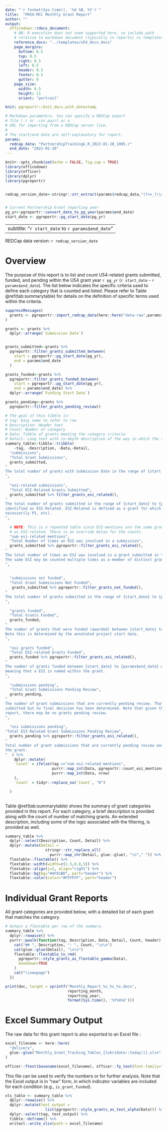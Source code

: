 ```yaml
---
date: "`r format(Sys.time(), '%d %B, %Y')`"
title:  "PHSU-MCC Monthly Grant Report"
author: ""
output: 
  officedown::rdocx_document:
    # NB: R execution does not seem supported here, so include path 
    # relative to markdown document (typically in reports/ vs templates/).
    reference_docx: "../templates/u54_docx.docx"
    page_margins:
      bottom: 0.5
      top: 0.5
      right: 0.5
      left: 0.5
      header: 0.5
      footer: 0.5
      gutter: 0
    page_size:
      width: 8.5
      height: 11
      orient: "portrait"

knit: pgreportr::knit_docx_with_datestamp

# Markdown parameters. You can specify a REDCap export
# file (.r or .csv pair) or a
# URL for importing from a REDCap server live.
#
# The start/end date are self-explanatory for report.
params:
  redcap_data: "PartnershipTrackingG_R_2022-01-20_1005.r"
  end_date: "2022-01-20"
---
```

                            

```r
knitr::opts_chunk$set(echo = FALSE, fig.cap = TRUE)
library(officedown)
library(officer)
library(dplyr)
library(pgreportr)


redcap_version_date<-stringr::str_extract(params$redcap_data,"(?<=_)\\d{4}-\\d\\d-\\d\\d(?=_)")


# Current Partnership Grant reporting year
pg_yr<-pgreportr::convert_date_to_pg_year(params$end_date)
start_date <- pgreportr::pg_start_date(pg_yr)
```

---
subtitle: "`r start_date` to `r params$end_date`"
---

REDCap data version: `r redcap_version_date`

<!---BLOCK_TOC--->

\newpage


# Overview

The purpose of this report is to list and count U54-related grants submitted, funded, and pending within the U54 grant year `r pg_yr` (`r start_date` - 
`r params$end_date`). The list below indicates the specific criteria used to define each category that is counted and listed. Please refer to Table \@ref(tab:summarytable) for details on the definition of specific terms used within the criteria.




```r
suppressMessages(
  grants <- pgreportr::import_redcap_data(here::here("data-raw",params$redcap_data))
)
```


```r

grants <- grants %>%
  dplyr::arrange(`Submission Date`)


grants_submitted<-grants %>%
  pgreportr::filter_grants_submitted_between(
    start = pgreportr::pg_start_date(pg_yr), 
    end = params$end_date
  )

grants_funded<-grants %>%
  pgreportr::filter_grants_funded_between(
    start = pgreportr::pg_start_date(pg_yr),
    end = params$end_date) %>%
  dplyr::arrange(`Funding Start Date`)

grants_pending<-grants %>%
  pgreportr::filter_grants_pending_review()

```

```r


# The goal of this tibble is:
# tag: Easy name to refer to row
# Description: Header text
# Count: Number of category
# Data: Tibble of grants meeting the category criteria
# Detail: Long text with in-depth description of the way in which the table is derived.
summary_table<-tibble::tribble(
    ~tag, ~Description, ~Data,~Detail,
  "submissions",
  "Total Grant Submissions", 
  grants_submitted,
"
The total number of grants with Submission Date in the range of {start_date} to {params$end_date} are listed.
",
  
  "esi-related submissions",
  "Total ESI-Related Grants Submitted", 
  grants_submitted %>% filter_grants_esi_related(),
"
The total number of grants submitted in the range of {start_date} to {params$end_date} that are
identified as ESI-Related. ESI-Related is defined as a grant for which an ESI member is listed (not
necessarily PI, etc).
",
  
  # NOTE: This is a repeated table since ESI-mentions are the same grants
  # as ESI-related. There is an override below for the counts.
  "num esi-related mentions",
  "Total Number of times an ESI was involved in a submission",
  grants_submitted %>% pgreportr::filter_grants_esi_related(),
"
The total number of times an ESI was involved in a grant submitted in the range of {start_date} to {params$end_date}. Each participant of a grant submission is counted if the participant is an ESI.
The same ESI may be counted multiple times as a member of distinct grant submissions.
",
  
  
  "submissions not funded",
  "Total Grant Submissions Not Funded", 
   grants_submitted %>% pgreportr::filter_grants_not_funded(),
"
The total number of grants submitted in the range of {start_date} to {params$end_date} that were subsequently not funded. Note this is not the number of grants that were determined to be Not Funded within the date range, but rather the number of submissions during the period that were at some point determined Not Funded.
",
  
  "grants funded",
  "Total Grants Funded", 
  grants_funded,
"
The number of grants that were funded (awarded) between {start_date} to {params$end_date}.
Note this is determined by the annotated project start date.
",
    
  "esi grants funded",
  "Total ESI-related Grants Funded", 
  grants_funded %>% pgreportr::filter_grants_esi_related(),
"
The number of grants funded between {start_date} to {params$end_date} which are ESI-related,
meaning that a ESI is named within the grant.
",
  
  "submissions pending",
  "Total Grant Submissions Pending Review",
  grants_pending,
"
The number of grant submissions that are currently pending review. That is, grants that are 
submitted but no final decision has been determined. Note that given the time window of the
report, there may be no grants pending review.
",
  
  "esi submissions pending",
"Total ESI-Related Grant Submissions Pending Review", 
  grants_pending %>% pgreportr::filter_grants_esi_related(),
"
Total number of grant submissions that are currently pending review and that involve an ESI within 
the grant. 
"  ) %>%
    dplyr::mutate(
    `Count` = ifelse(tag =="num esi-related mentions",
                     purrr::map_int(Data, pgreportr::count_esi_mentions_in_grant),
                     purrr::map_int(Data, nrow)
    ),
    `Count` = tidyr::replace_na(`Count`, "0")

  )
  
```



Table \@ref(tab:summarytable) shows the summary of grant categories provided in this report. For each category, a brief 
description is provided along with the count of number of matching grants. An extended description,
including some of the logic associated with the filtering, is provided as well.

```r
summary_table %>%
  dplyr::select(Description, Count, Detail) %>%
  dplyr::mutate(Detail =  
                  stringr::str_replace_all(
                    purrr::map_chr(Detail, glue::glue), "\n"," ")) %>%
  flextable::flextable() %>%
  flextable::width(width=c(1.5,0.8,5)) %>%
  flextable::align(j=2, align="right") %>%
  flextable::bg(bg="#4F81BD", part="header") %>%
  flextable::color(color="#FFFFFF", part="header") 


```

\newpage













  
\newpage

# Individual Grant Reports

All grant categories are provided below, with a detailed list of each grant that matches the category.

```r
# Output a flextable per row of the summary.
summary_table %>%
  dplyr::rowwise() %>%
  purrr::pwalk(function(tag, Description, Data, Detail, Count, header) {
    cat("## ", Description, ": ", Count, "\n\n")
    cat(glue::glue(Detail), "\n\n")
    flextable::flextable_to_rmd(
      pgreportr::style_grants_as_flextable_gamma(Data),
      bookdown=TRUE
    )
    cat("\\newpage")
  })

```

```r
print(doc, target = sprintf("Monthly_Report_%s_%s_%s.docx",
                            reporting_month, 
                            reporting_year,
                            format(Sys.time(), '%Y%m%d')))
```


# Excel Summary Output

The raw data for this grant report is also exported to an Excel file :

```r
excel_filename <- here::here(
  "delivery",
  glue::glue("Monthly_Grant_Tracking_Tables_{lubridate::today()}.xlsx")
)

officer::ftext(basename(excel_filename), officer::fp_text(font.family="Courier New"))
```

This file can be used to verify the numbers or for further analysis. Note that the Excel 
output is in "raw" form, in which indicator variables are included for each condition (e.g., `is_grant_funded`).

```r
xls_table <- summary_table %>%
  dplyr::rowwise() %>%
  dplyr::mutate(text_output =  
                  list(pgreportr::style_grants_as_text_alpha(Data))) %>%
  dplyr::select(tag, text_output) %>%
  tibble::deframe() %>%
  writexl::write_xlsx(path = excel_filename)
```


